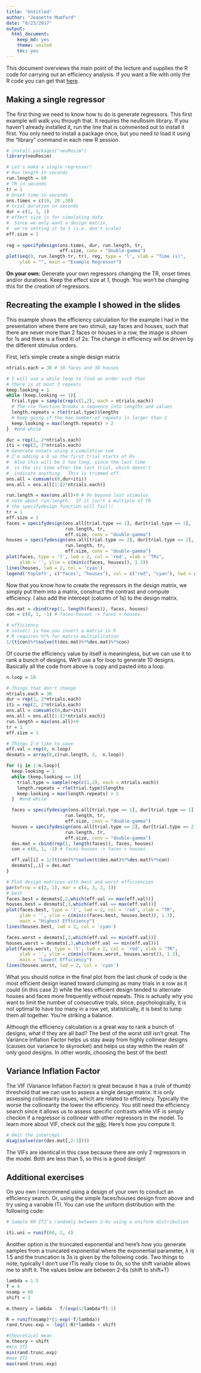 ```yaml
---
title: "Untitled"
author: "Jeanette Mumford"
date: "8/23/2017"
output:
  html_document:
    keep_md: yes
    theme: united
    toc: yes
---
```


This document overviews the main point of the lecture and supplies the R code for carrying out an efficiency analysis.  If you want a file with only the R code you can get that [here](https://github.com/jmumford/OnlineBrainIntensive2017/blob/master/design_efficiency_mumford.R).

## Making a single regressor
The first thing we need to know how to do is generate regressors.  This first example will walk you through that.  It requires the neuRosim library.  If you haven't already installed it, run the line that is commented out to install it first.  You only need to install a package once, but you need to load it using the "library" command in each new R session.

```r
# install.packages("neuRosim")
library(neuRosim)

# Let's make a single regressor!
# Run length in seconds
run.length = 60
# TR in seconds
tr = 1
# Onset time in seconds
ons.times = c(10, 20 ,30)
# trial duration in seconds
dur = c(1, 1, 1)
# effect size is for simulating data.  
#  Since we only want a design matrix, 
#  we're setting it to 1 (i.e. don't scale)
eff.size = 1
 
reg = specifydesign(ons.times, dur, run.length, tr,
                    eff.size, conv = "double-gamma")
plot(seq(0, run.length-tr, tr), reg, type = 'l', xlab = "Time (s)",
     ylab = "", main = "Example Regressor")
```

**On your own:** Generate your own regressors changing the TR, onset times and/or durations.  Keep the effect size at 1, though.  You won't be changing this for the creation of regressors.

## Recreating the example I showed in the slides
This example shows the efficiency calculation for the example I had in the presentation where there are two stimuli, say faces and houses, such that there are never more than 2 faces or houses in a row, the image is shown for 1s and there is a fixed iti of 2s.  The change in efficiency will be driven by the different stimulus orders.

First, let's simple create a single design matrix
```r

ntrials.each = 30 # 30 faces and 30 houses

# I will use a while loop to find an order such that 
# there is at most 2 repeats 
keep.looking = 1
while (keep.looking == 1){
  trial.type = sample(rep(c(1,2), each = ntrials.each))
  # The rle function breaks a sequence into lengths and values
  length.repeats = rle(trial.type)$lengths
  # Keep going if the max number of repeats is larger than 2
  keep.looking = max(length.repeats) > 2
}  #end while

dur = rep(1, 2*ntrials.each)
iti = rep(2, 2*ntrials.each)
# Generate onsets using a cumulative sum
# I'm adding a 0 so the first trial starts at 0s
#  Also this will be 1 too long, since the last time
#  is the iti time after the last trial, which doesn't 
#  indicate anything.  This is trimmed off.
ons.all = cumsum(c(0,dur+iti))
ons.all = ons.all[1:(2*ntrials.each)]

run.length = max(ons.all)+9 # 9s beyond last stimulus
# note about run.length.  If it isn't a multiple of TR
# the specifydesign function will fail!!
tr = 1
eff.size = 1
faces = specifydesign(ons.all[trial.type == 1], dur[trial.type == 1],
                      run.length, tr,
                      eff.size, conv = "double-gamma")
houses = specifydesign(ons.all[trial.type == 2], dur[trial.type == 2],
                      run.length, tr,
                      eff.size, conv = "double-gamma")
plot(faces, type = 'l', lwd = 2, col = 'red', xlab = "TRs", 
     ylab = '', ylim = c(min(c(faces, houses)), 1.3))
lines(houses, lwd = 2, col = 'cyan')
legend('topleft', c("faces", "houses"), col = c("red", "cyan"), lwd = c(2,2), bty = 'n')
```

Now that you know how to create the regressors in the design matrix, we simply put them into a matrix, construct the contrast and compute efficiency.  I also add the intercept (column of 1s) to the design matrix.
```r
des.mat = cbind(rep(1, length(faces)), faces, houses)
con = c(0, 1, -1) # faces-houses -> faces > houses

# efficiency
# solve() is how you invert a matrix in R
# R requires %*% for matrix multiplication
1/(t(con)%*%solve(t(des.mat)%*%des.mat)%*%con)
```
Of course the efficiency value by itself is meaningless, but we can use it to rank a bunch of designs.  We'll use a for loop to generate 10 designs.  Basically all the code from above is copy and pasted into a loop.  
```r

n.loop = 10

# Things that don't change
ntrials.each = 30 
dur = rep(1, 2*ntrials.each)
iti = rep(2, 2*ntrials.each)
ons.all = cumsum(c(0,dur+iti))
ons.all = ons.all[1:(2*ntrials.each)]
run.length = max(ons.all)+9 
tr = 1
eff.size = 1

# Things I'd like to save
eff.val = rep(0, n.loop)
desmats = array(0,c(run.length, 3,  n.loop))

for (i in 1:n.loop){
  keep.looking = 1
  while (keep.looking == 1){
    trial.type = sample(rep(c(1,2), each = ntrials.each))
    length.repeats = rle(trial.type)$lengths 
    keep.looking = max(length.repeats) > 2
  }  #end while

  faces = specifydesign(ons.all[trial.type == 1], dur[trial.type == 1],
                      run.length, tr,
                      eff.size, conv = "double-gamma")
  houses = specifydesign(ons.all[trial.type == 2], dur[trial.type == 2],
                      run.length, tr,
                      eff.size, conv = "double-gamma")
  des.mat = cbind(rep(1, length(faces)), faces, houses)
  con = c(0, 1, -1) # faces-houses -> faces > houses

  eff.val[i] = 1/(t(con)%*%solve(t(des.mat)%*%des.mat)%*%con)
  desmats[,,i] = des.mat
}

# Plot design matrices with best and worst efficiencies
par(mfrow = c(2, 1), mar = c(4, 3, 2, 1))
# best
faces.best = desmats[,2,which(eff.val == max(eff.val))]
houses.best = desmats[,3,which(eff.val == max(eff.val))]
plot(faces.best, type = 'l', lwd = 2, col = 'red', xlab = "TR", 
     ylab = '', ylim = c(min(c(faces.best, houses.best)), 1.3),
     main = "Highest Efficiency")
lines(houses.best, lwd = 2, col = 'cyan')

faces.worst = desmats[,2,which(eff.val == min(eff.val))]
houses.worst = desmats[,3,which(eff.val == min(eff.val))]
plot(faces.worst, type = 'l', lwd = 2, col = 'red', xlab = "TR", 
     ylab = '', ylim = c(min(c(faces.worst, houses.worst)), 1.3),
     main = "Lowest Efficiency")
lines(houses.worst, lwd = 2, col = 'cyan')


```

What you should notice in the final plot from the last chunk of code is the most efficient design leaned toward clumping as many trials in a row as it could (in this case 2) while the less efficient design tended to alternate houses and faces more frequently without repeats.  This is actually why you want to limit the number of consecutive trials, since, psychologically, it is not optimal to have too many in a row yet, statistically, it is best to lump them all together.  You're striking a balance.

Although the efficiency calculation is a great way to rank a bunch of designs, what if they are all bad?  The best of the worst still isn't great.  The Variance Inflation Factor helps us stay away from highly collinear designs (causes our variance to skyrocket) and helps us stay within the realm of only good designs.  In other words, choosing the best of the best!

## Variance Inflation Factor
The VIF (Variance Inflation Factor) is great because it has a (rule of thumb) threshold that we can use to assess a single design matrix.  It is only assessing collinearity issues, which are related to efficiency.  Typically the worse the collinearity the lower the efficiency.  You still need the efficiency search since it allows us to assess specific contrasts while VIF is simply checkin if a regressor is collinear with other regressors in the model.  To learn more about VIF, check out the [wiki](https://en.wikipedia.org/wiki/Variance_inflation_factor).  Here's how you compute it.
```r
# Omit the intercept
diag(solve(cor(des.mat[,2:3])))
```
The VIFs are identical in this case because there are only 2 regressors in the model.  Both are less than 5, so this is a good design!

## Additional exercises
On you own I recommend using a design of your own to conduct an efficiency search.  Or, using the simple faces/houses design from above and try using a variable ITI.  You can use the uniform distribution with the following code:
```r
# Sample 60 ITI's randomly between 2-4s using a uniform distribution

iti.uni = runif(60, 2, 4)
```
Another option is the truncated exponential and here's how you generate samples from a truncated exponential where the exponential parameter, $\lambda$ is 1.5 and the truncation is 3s is given by the following code.  Two things to note, typically I don't use ITIs really close to 0s, so the shift variable allows me to shift it.  The values below are between 2-6s (shift to shift+T)

```r
lambda = 1.5
T = 4
nsamp = 60
shift = 2

m.theory = lambda - T/(exp(1/lambda*T)-1)

R = runif(nsamp)*(1-exp(-T/lambda))
rand.trunc.exp = -log(1-R)*lambda + shift

#theoretical mean
m.theory + shift
#min ITI
min(rand.trunc.exp)
#max ITI
max(rand.trunc.exp)

```